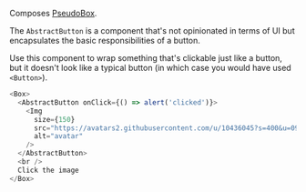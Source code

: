 Composes <a href="/#/PseudoBox">PseudoBox</a>.

The `AbstractButton` is a component that's not opinionated in terms of UI but encapsulates the
basic responsibilities of a button.

Use this component to wrap something that's clickable just like a button, but it doesn't
look like a typical button (in which case you would have used `<Button>`).

```typescript jsx
<Box>
  <AbstractButton onClick={() => alert('clicked')}>
    <Img
      size={150}
      src="https://avatars2.githubusercontent.com/u/10436045?s=400&u=09293d4486f1fd66ee75d014821062c20b33e13e&v=4"
      alt="avatar"
    />
  </AbstractButton>
  <br />
  Click the image
</Box>
```
